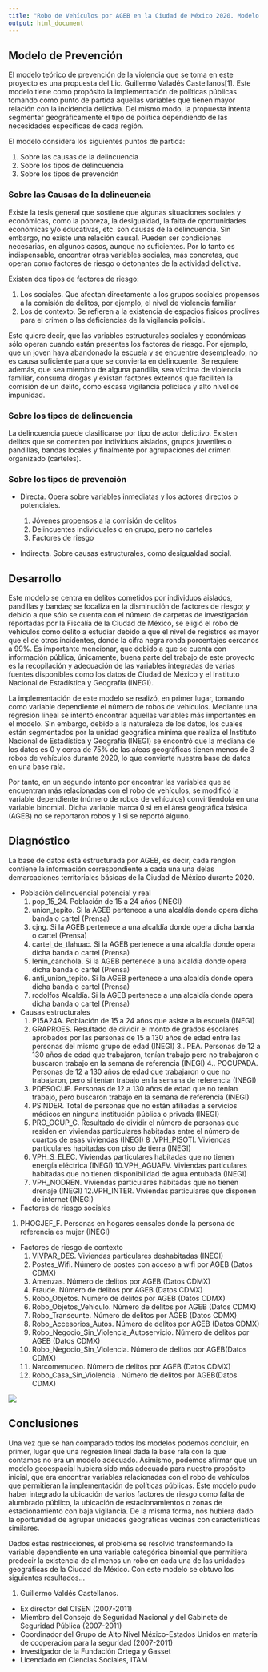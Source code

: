 ```yaml
---
title: "Robo de Vehículos por AGEB en la Ciudad de México 2020. Modelo de Prevención"
output: html_document
---
```




## Modelo de Prevención 

El modelo teórico de prevención de la violencia que se toma en este proyecto es una propuesta del Lic. Guillermo Valadés Castellanos[1]. Este modelo tiene como propósito la implementación de políticas públicas tomando como punto de partida aquellas variables que tienen mayor relación con la incidencia delictiva. Del mismo modo, la propuesta intenta segmentar geográficamente el tipo de política dependiendo de las necesidades especificas de cada región.

El modelo considera los siguientes puntos de partida:

1. Sobre las causas de la delincuencia
2. Sobre los tipos de delincuencia
3. Sobre los tipos de prevención

### Sobre las Causas de la delincuencia

Existe la tesis general que sostiene que algunas situaciones sociales y económicas, como la pobreza, la desigualdad, la falta de oportunidades económicas y/o educativas, etc. son causas de la delincuencia. Sin embargo, no existe una relación causal. Pueden ser condiciones necesarias, en algunos casos, aunque no suficientes. Por lo tanto es indispensable, encontrar otras variables sociales, más concretas, que operan como factores de riesgo o detonantes de la actividad delictiva.

Existen dos tipos de factores de riesgo:

1. Los sociales. Que afectan directamente a los grupos sociales propensos a la comisión de delitos, por ejemplo, el nivel de violencia familiar
2. Los de contexto. Se refieren a la existencia de espacios físicos proclives para el crimen o las deficiencias de la vigilancia policial.

Esto quiere decir, que las variables estructurales sociales y económicas sólo operan cuando están presentes los factores de riesgo. Por ejemplo, que un joven haya abandonado la escuela y se encuentre desempleado, no es causa suficiente para que se convierta en delincuente. Se requiere además, que sea miembro de alguna pandilla, sea víctima de violencia familiar, consuma drogas y existan factores externos que faciliten la comisión de un delito, como escasa vigilancia policíaca y alto nivel de impunidad.

### Sobre los tipos de delincuencia

La delincuencia puede clasificarse por tipo de actor delictivo. Existen delitos que se comenten por individuos aislados, grupos juveniles o pandillas, bandas locales y finalmente por agrupaciones del crimen organizado (carteles).


### Sobre los tipos de prevención

* Directa. Opera sobre variables inmediatas y los actores directos o potenciales.

    1. Jóvenes propensos a la comisión de delitos
    2. Delincuentes individuales o en grupo, pero no carteles
    3. Factores de riesgo

* Indirecta. Sobre causas estructurales, como desigualdad social.

## Desarrollo

Este modelo se centra en delitos cometidos por individuos aislados, pandillas y bandas; se focaliza en la disminución de factores de riesgo; y debido a que sólo se cuenta con el número de carpetas de investigación reportadas por la Fiscalía de la Ciudad de México, se eligió el robo de vehículos como delito a estudiar debido a que el nivel de registros es mayor que el de otros incidentes, donde la cifra negra ronda porcentajes cercanos a 99%. Es importante mencionar, que debido a que se cuenta con información pública, únicamente, buena parte del trabajo de este proyecto es la recopilación y adecuación de las variables integradas de varias fuentes disponibles como los datos de Ciudad de México y el Instituto Nacional de Estadística y Geografía (INEGI).

La implementación de este modelo se realizó, en primer lugar, tomando como variable dependiente el número de robos de vehículos. Mediante una regresión lineal se intentó encontrar aquellas variables más importantes en el modelo. Sin embargo, debido a la naturaleza de los datos, los cuales están segmentados por la unidad geográfica mínima que realiza el Instituto Nacional de Estadística y Geografía (INEGI) se encontró que la mediana de los datos es 0 y cerca de 75% de las aŕeas geográficas tienen menos de 3 robos de vehículos durante 2020, lo que convierte nuestra base de datos en una base rala.

Por tanto, en un segundo intento por encontrar las variables que se encuentran más relacionadas con el robo de vehículos, se modificó la variable dependiente (número de robos de vehículos) convirtiendola en una variable binomial. Dicha variable marca 0 si en el área geográfica básica (AGEB) no se reportaron robos y 1 si se reportó alguno.


## Diagnóstico
La base de datos está estructurada por AGEB, es decir, cada renglón contiene la información correspondiente a cada una una delas demarcaciones territoriales básicas de la Ciudad de México durante 2020.

* Población delincuencial potencial y real
  1. pop_15_24. Población de 15 a 24 años (INEGI)
  2. union_tepito. Si la AGEB pertenece a una alcaldía donde opera dicha banda o cartel (Prensa)
  3. cjng. Si la AGEB pertenece a una alcaldía donde opera dicha banda o cartel (Prensa)
  4. cartel_de_tlahuac. Si la AGEB pertenece a una alcaldía donde opera dicha banda o cartel (Prensa)
  5. lenin_canchola. Si la AGEB pertenece a una alcaldía donde opera dicha banda o cartel (Prensa)
  6. anti_union_tepito. Si la AGEB pertenece a una alcaldía donde opera dicha banda o cartel (Prensa)
  7. rodolfos Alcaldía. Si la AGEB pertenece a una alcaldía donde opera dicha banda o cartel (Prensa)

* Causas estructurales
  1. P15A24A. Población de 15 a 24 años que asiste a la escuela (INEGI)
  2. GRAPROES. Resultado de dividir el monto de grados escolares aprobados por las personas de 15 a 130 años de edad entre las personas del mismo grupo de edad (INEGI)
  3.. PEA. Personas de 12 a 130 años de edad que trabajaron, tenían trabajo pero no trabajaron o buscaron trabajo en la semana de referencia (INEGI)
  4.. POCUPADA. Personas de 12 a 130 años de edad que trabajaron o que no trabajaron, pero sí tenían trabajo en la semana de referencia (INEGI)
  5. PDESOCUP. Personas de 12 a 130 años de edad que no tenían trabajo, pero buscaron trabajo en la semana de referencia (INEGI)
  6. PSINDER. Total de personas que no están afiliadas a servicios médicos en ninguna institución pública o privada (INEGI)
  7. PRO_OCUP_C. Resultado de dividir el número de personas que residen en viviendas particulares habitadas entre el número de cuartos de esas viviendas (INEGI)
  8 .VPH_PISOTI. Viviendas particulares habitadas con piso de tierra (INEGI)
  9. VPH_S_ELEC. Viviendas particulares habitadas que no tienen energía eléctrica (INEGI)
  10.VPH_AGUAFV. Viviendas particulares habitadas que no tienen disponibilidad de agua entubada (INEGI)
  11. VPH_NODREN. Viviendas particulares habitadas que no tienen drenaje (INEGI)
  12.VPH_INTER. Viviendas particulares que disponen de internet (INEGI)


* Factores de riesgo sociales
1. PHOGJEF_F. Personas en hogares censales donde la persona de referencia es mujer (INEGI)

* Factores de riesgo de contexto
  1. VIVPAR_DES. Viviendas particulares deshabitadas (INEGI)
  2. Postes_Wifi. Número de postes con acceso a wifi por AGEB (Datos  CDMX)
  3. Amenzas. Número de delitos por AGEB (Datos CDMX)
  4. Fraude. Número de delitos por AGEB (Datos CDMX)
  5. Robo_Objetos. Número de delitos por AGEB (Datos CDMX)
  6. Robo_Objetos_Vehiculo. Número de delitos por AGEB (Datos CDMX)
  7. Robo_Transeunte. Número de delitos por AGEB (Datos CDMX)
  8. Robo_Accesorios_Autos. Número de delitos por AGEB (Datos CDMX)
  9. Robo_Negocio_Sin_Violencia_Autoservicio. Número de delitos por AGEB (Datos CDMX)
  10. Robo_Negocio_Sin_Violencia. Número de delitos por AGEB(Datos CDMX)
  11. Narcomenudeo. Número de delitos por AGEB (Datos CDMX)
  12. Robo_Casa_Sin_Violencia . Número de delitos por AGEB(Datos CDMX)

![](../images/Modelo2.png)

## Conclusiones

Una vez que se han comparado todos los modelos podemos concluir, en primer, lugar que una regresión lineal dada la base rala con la que contamos no era un modelo adecuado. Asimismo, podemos afirmar que un modelo geoespacial hubiera sido más adecuado para nuestro propósito inicial, que era encontrar variables relacionadas con el robo de vehículos que permitieran la implementación de políticas públicas. Este modelo pudo haber integrado la ubicación de varios factores de riesgo como falta de alumbrado público, la ubicación de estacionamientos o zonas de estacionamiento con baja vigilancia. De la misma forma, nos hubiera dado la oportunidad de agrupar unidades geográficas vecinas con características similares.

Dados estas restricciones, el problema se resolvió transformando la variable dependiente en una variable categórica binomial que permitiera predecir la existencia de al menos un robo en cada una de las unidades geográficas de la Ciudad de México. Con este modelo se obtuvo los siguientes resultados...


1. Guillermo Valdés Castellanos.
 * Ex director del CISEN (2007-2011)
 * Miembro del Consejo de Seguridad Nacional y del Gabinete de Seguridad Pública (2007-2011)
 * Coordinador del Grupo de Alto Nivel México-Estados Unidos en materia de cooperación para la seguridad (2007-2011)
 * Investigador de la Fundación Ortega y Gasset
 * Licenciado en Ciencias Sociales, ITAM
